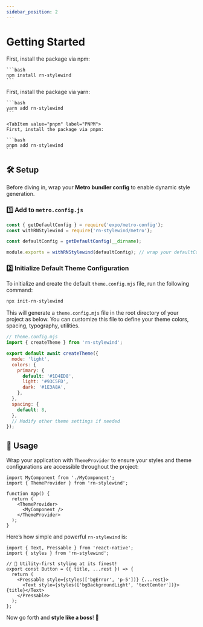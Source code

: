 ```yaml
---
sidebar_position: 2
---
```



# Getting Started

<Tabs>
  <TabItem value="npm" label="NPM" default>
    First, install the package via npm:

    ```bash
    npm install rn-stylewind
    ```

  </TabItem>
  
  <TabItem value="yarn" label="Yarn">
    First, install the package via yarn:

    ```bash
    yarn add rn-stylewind
    ```

  </TabItem>

    <TabItem value="pnpm" label="PNPM">
    First, install the package via pnpm:

    ```bash
    pnpm add rn-stylewind
    ```

  </TabItem>
</Tabs>

## 🛠️ Setup

Before diving in, wrap your **Metro bundler config** to enable dynamic style generation.

### 1️⃣ Add to `metro.config.js`

```javascript
const { getDefaultConfig } = require('expo/metro-config');
const withRNStylewind = require('rn-stylewind/metro');

const defaultConfig = getDefaultConfig(__dirname);

module.exports = withRNStylewind(defaultConfig); // wrap your defaultConfig with withRNStylewind HOF
```

### 2️⃣ Initialize Default Theme Configuration

To initialize and create the default `theme.config.mjs` file, run the following command:

```bash
npx init-rn-stylewind
```

This will generate a `theme.config.mjs` file in the root directory of your project as below. You can customize this file to define your theme colors, spacing, typography, utilities.

```javascript
// theme.config.mjs
import { createTheme } from 'rn-stylewind';

export default await createTheme({
  mode: 'light',
  colors: {
    primary: {
      default: '#1D4ED8',
      light: '#93C5FD',
      dark: '#1E3A8A',
    },
  },
  spacing: {
    default: 8,
  },
  // Modify other theme settings if needed
});
```

## 🎯 Usage

Wrap your application with `ThemeProvider` to ensure your styles and theme configurations are accessible throughout the project:

```tsx
import MyComponent from './MyComponent';
import { ThemeProvider } from 'rn-stylewind';

function App() {
  return (
    <ThemeProvider>
      <MyComponent />
    </ThemeProvider>
  );
}
```

Here’s how simple and powerful `rn-stylewind` is:

```tsx
import { Text, Pressable } from 'react-native';
import { styles } from 'rn-stylewind';

// 🚀 Utility-first styling at its finest!
export const Button = ({ title, ...rest }) => {
  return (
    <Pressable style={styles(['bgError', 'p-5'])} {...rest}>
      <Text style={styles(['bgBackgroundLight', 'textCenter'])}>{title}</Text>
    </Pressable>
  );
};
```

Now go forth and **style like a boss**! 🚀
